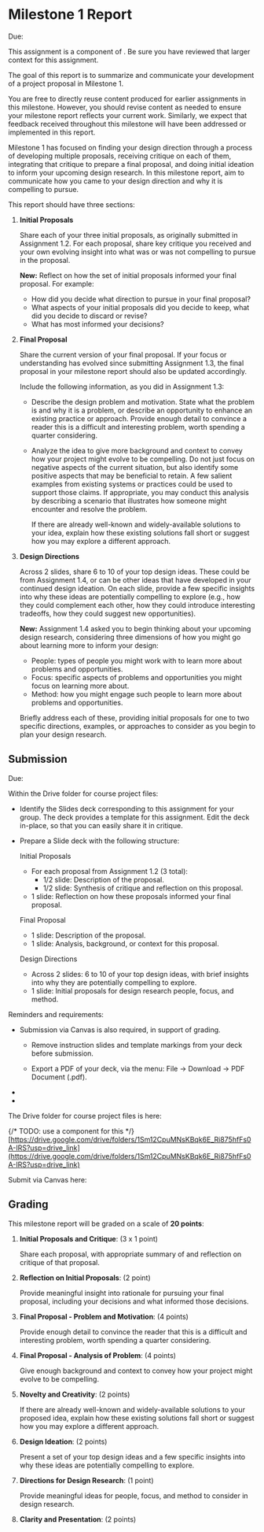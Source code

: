 
# Milestone 1 Report

<UnderDevelopment display={false} />

Due: <AssignmentDueDateTime assignmentKey={calendarData.assignments.milestone_1_report} />

This assignment is a component of <SiteLink linkKey={SiteLinks.milestone_1_top}/>.
Be sure you have reviewed that larger context for this assignment.

The goal of this report is to summarize and communicate your development of a project proposal in Milestone 1.

You are free to directly reuse content produced for earlier assignments in this milestone.
However, you should revise content as needed to ensure your milestone report reflects your current work.
Similarly, we expect that feedback received throughout this milestone will have been addressed or implemented in this report.

Milestone 1 has focused on finding your design direction through a process of
developing multiple proposals,
receiving critique on each of them,
integrating that critique to prepare a final proposal,
and doing initial ideation to inform your upcoming design research.
In this milestone report, aim to communicate how you came to your design direction and why it is compelling to pursue.

This report should have three sections:

1. __Initial Proposals__

   Share each of your three initial proposals,
   as originally submitted in Assignment 1.2.
   For each proposal, share key critique you received
   and your own evolving insight into what was or was not compelling to pursue in the proposal.

   **New:** Reflect on how the set of initial proposals informed your final proposal. For example:

   - How did you decide what direction to pursue in your final proposal?
   - What aspects of your initial proposals did you decide to keep,
     what did you decide to discard or revise?
   - What has most informed your decisions?

2. __Final Proposal__

   Share the current version of your final proposal.
   If your focus or understanding has evolved since submitting Assignment 1.3,
   the final proposal in your milestone report should also be updated accordingly.

   Include the following information, as you did in Assignment 1.3:

   - Describe the design problem and motivation.
     State what the problem is and why it is a problem, or describe an opportunity to enhance an existing practice or approach.
     Provide enough detail to convince a reader this is a difficult and interesting problem, worth spending a quarter considering.

   - Analyze the idea to give more background and context to convey how your project might evolve to be compelling.
     Do not just focus on negative aspects of the current situation, but also identify some positive aspects that may be beneficial to retain.
     A few salient examples from existing systems or practices could be used to support those claims.
     If appropriate, you may conduct this analysis by describing a scenario that illustrates how someone might encounter and resolve the problem.

     If there are already well-known and widely-available solutions to your idea,
     explain how these existing solutions fall short or suggest how you may explore a different approach.

3. __Design Directions__

   Across 2 slides, share 6 to 10 of your top design ideas.
   These could be from Assignment 1.4,
   or can be other ideas that have developed in your continued design ideation.
   On each slide, provide a few specific insights into why these ideas are potentially compelling to explore
   (e.g., how they could complement each other,
   how they could introduce interesting tradeoffs,
   how they could suggest new opportunities).

   **New:** Assignment 1.4 asked you to begin thinking about your upcoming design research,
   considering three dimensions of how you might go about learning more to inform your design:

   - People: types of people you might work with to learn more about problems and opportunities.
   - Focus: specific aspects of problems and opportunities you might focus on learning more about.
   - Method: how you might engage such people to learn more about problems and opportunities.

   Briefly address each of these,
   providing initial proposals for one to two specific directions, examples, or approaches
   to consider as you begin to plan your design research.

## Submission

Due: <AssignmentDueDateTime assignmentKey={calendarData.assignments.milestone_1_report} />

Within the Drive folder for course project files:

- Identify the Slides deck corresponding to this assignment for your group.
  The deck provides a template for this assignment.
  Edit the deck in-place, so that you can easily share it in critique.

- Prepare a Slide deck with the following structure:

  Initial Proposals
    - For each proposal from Assignment 1.2 (3 total):
      - 1/2 slide: Description of the proposal.
      - 1/2 slide: Synthesis of critique and reflection on this proposal.
    - 1 slide: Reflection on how these proposals informed your final proposal.

  Final Proposal
    - 1 slide: Description of the proposal.
    - 1 slide: Analysis, background, or context for this proposal.

  Design Directions
    - Across 2 slides: 6 to 10 of your top design ideas,
      with brief insights into why they are potentially compelling to explore.
    - 1 slide: Initial proposals for design research people, focus, and method.

Reminders and requirements:

- Submission via Canvas is also required, in support of grading.
  - Remove instruction slides and template markings from your deck before submission.

  - Export a PDF of your deck, via the menu: File -> Download -> PDF Document (.pdf).

- <GroupAssignment />
- <ContributionStatementReference />

The Drive folder for course project files is here:

{/* TODO: use a component for this */}
[https://drive.google.com/drive/folders/1Sm12CpuMNsKBqk6E_Ri875hfFs0A-IRS?usp=drive_link](https://drive.google.com/drive/folders/1Sm12CpuMNsKBqk6E_Ri875hfFs0A-IRS?usp=drive_link)

Submit via Canvas here:

<AssignmentSubmitCanvasLink assignmentKey={calendarData.assignments.milestone_1_report} />

## Grading

This milestone report will be graded on a scale of __20 points__:

1. __Initial Proposals and Critique__: (3 x 1 point)

   Share each proposal, with appropriate summary of and reflection on critique of that proposal.

2. __Reflection on Initial Proposals__: (2 point)

   Provide meaningful insight into rationale for pursuing your final proposal,
   including your decisions and what informed those decisions.

3. __Final Proposal - Problem and Motivation__: (4 points)

   Provide enough detail to convince the reader that this is a difficult and interesting problem, worth spending a quarter considering.

4. __Final Proposal - Analysis of Problem__: (4 points)

   Give enough background and context to convey how your project might evolve to be compelling.

5. __Novelty and Creativity__: (2 points)

   If there are already well-known and widely-available solutions to your proposed idea,
   explain how these existing solutions fall short or suggest how you may explore a different approach.

6. __Design Ideation__: (2 points)

   Present a set of your top design ideas and
   a few specific insights into why these ideas are potentially compelling to explore.

7. __Directions for Design Research__: (1 point)

   Provide meaningful ideas for people, focus, and method to consider in design research.

8. __Clarity and Presentation__: (2 points)
